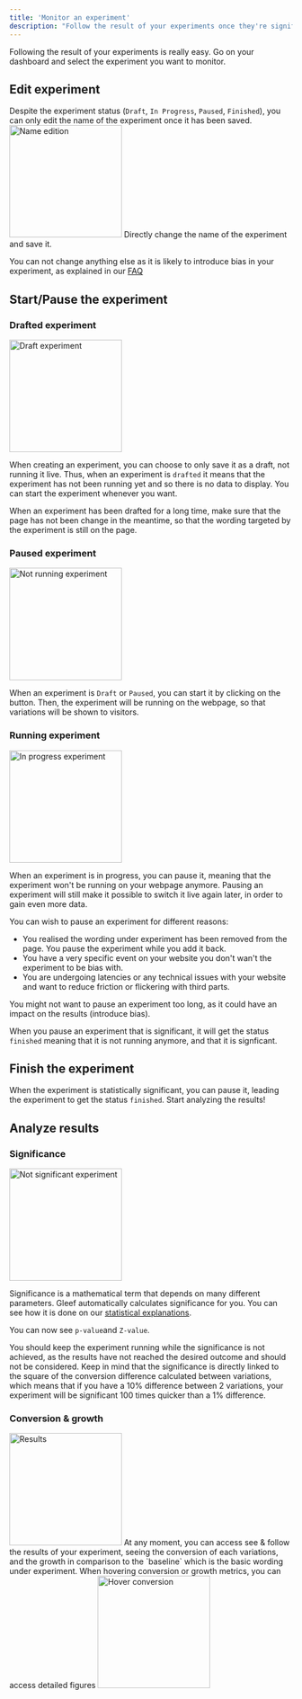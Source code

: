 ```yaml
---
title: 'Monitor an experiment'
description: "Follow the result of your experiments once they're significant"
---
```


Following the result of your experiments is really easy. Go on your dashboard and select the experiment you want to monitor.

## Edit experiment
Despite the experiment status (`Draft`, `In Progress`, `Paused`, `Finished`), you can only edit the name of the experiment once it has been saved.
<img width="200" src="/images/monitor_details.png" alt="Name edition"/>
Directly change the name of the experiment and save it.

<Note>You can not change anything else as it is likely to introduce bias in your experiment, as explained in our [FAQ](/Q&A/QA)</Note>

## Start/Pause the experiment
### Drafted experiment
<img width="200" src="/images/monitor_draft.png" alt="Draft experiment"/>

When creating an experiment, you can choose to only save it as a draft, not running it live.
Thus, when an experiment is `drafted` it means that the experiment has not been running yet and so there is no data to display.
You can start the experiment whenever you want.

<Warning>When an experiment has been drafted for a long time, make sure that the page has not been change in the meantime, so that the wording targeted by the experiment is still on the page.</Warning>

### Paused experiment
<img width="200" src="/images/monitor_paused.png" alt="Not running experiment"/>

When an experiment is `Draft` or `Paused`, you can start it by clicking on the button.
Then, the experiment will be running on the webpage, so that variations will be shown to visitors.

### Running experiment
<img width="200" src="/images/monitor_running.png" alt="In progress experiment"/>

When an experiment is in progress, you can pause it, meaning that the experiment won't be running on your webpage anymore.
Pausing an experiment will still make it possible to switch it live again later, in order to gain even more data.

You can wish to pause an experiment for different reasons:
- You realised the wording under experiment has been removed from the page. You pause the experiment while you add it back.
- You have a very specific event on your website you don't wan't the experiment to be bias with.
- You are undergoing latencies or any technical issues with your website and want to reduce friction or flickering with third parts.

<Warning>You might not want to pause an experiment too long, as it could have an impact on the results (introduce bias).</Warning>

When you pause an experiment that is significant, it will get the status `finished` meaning that it is not running anymore, and that it is signficant.


## Finish the experiment
When the experiment is statistically significant, you can pause it, leading the experiment to get the status `finished`. 
Start analyzing the results!


## Analyze results
### Significance
<img width="200" src="/images/monitor_not-significant.png" alt="Not significant experiment"/>

Significance is a mathematical term that depends on many different parameters. Gleef automatically calculates significance for you.
You can see how it is done on our [statistical explanations](/Q&A/statistics-data).

<Tip>You can now see `p-value`and `Z-value`.</Tip>

You should keep the experiment running while the significance is not achieved, as the results have not reached the desired outcome and should not be considered.
Keep in mind that the significance is directly linked to the square of the conversion difference calculated between variations, which means that if you have a 10% difference between 2 variations, your experiment will be significant 100 times quicker than a 1% difference.

### Conversion & growth
<img width="200" src="/images/monitor_results.png" alt="Results"/>
At any moment, you can access see & follow the results of your experiment, seeing the conversion of each variations, and the growth in comparison to the `baseline` which is the basic wording under experiment.

<Tip>
    When hovering conversion or growth metrics, you can access detailed figures
    <img width="200" src="/images/monitor_hover.png" alt="Hover conversion"/>
</Tip>